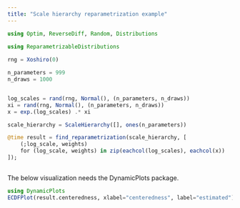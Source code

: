 ```yaml
---
title: "Scale hierarchy reparametrization example"
---
```

```julia

using Optim, ReverseDiff, Random, Distributions

using ReparametrizableDistributions
 
rng = Xoshiro(0)

n_parameters = 999
n_draws = 1000


log_scales = rand(rng, Normal(), (n_parameters, n_draws))
xi = rand(rng, Normal(), (n_parameters, n_draws))
x = exp.(log_scales) .* xi

scale_hierarchy = ScaleHierarchy([], ones(n_parameters))

@time result = find_reparametrization(scale_hierarchy, [
    (;log_scale, weights)
    for (log_scale, weights) in zip(eachcol(log_scales), eachcol(x))
]);
 
```
The below visualization needs the DynamicPlots package. 
```julia
using DynamicPlots 
ECDFPlot(result.centeredness, xlabel="centeredness", label="estimated") + Vline([0], label="ideal") 
``` 